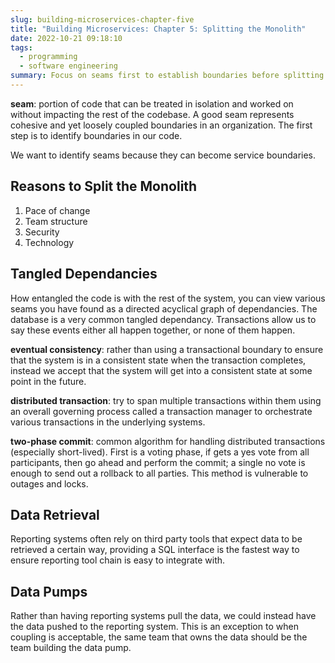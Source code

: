 ```yaml
---
slug: building-microservices-chapter-five
title: "Building Microservices: Chapter 5: Splitting the Monolith"
date: 2022-10-21 09:18:10
tags:
  - programming
  - software engineering
summary: Focus on seams first to establish boundaries before splitting a monolith
---
```

**﻿seam**: portion of code that can be treated in isolation and worked on without impacting the rest of the codebase. A good seam represents cohesive and yet loosely coupled boundaries in an organization. The first step is to identify boundaries in our code.

W﻿e want to identify seams because they can become service boundaries.

## Reasons to Split the Monolith
1. Pace of change 
2. Team structure
3. Security
4. Technology

## Tangled Dependancies
How entangled the code is with the rest of the system, you can view various seams you have found as a directed acyclical graph of dependancies. The database is a very common tangled dependancy. Transactions allow us to say these events either all happen together, or none of them happen. 

**eventual consistency**: rather than using a transactional boundary to ensure that the system is in a consistent state when the transaction completes, instead we accept that the system will get into a consistent state at some point in the future.

**distributed transaction**: try to span multiple transactions within them using an overall governing process called a transaction manager to orchestrate various transactions in the underlying systems.

**two-phase commit**: common algorithm for handling distributed transactions (especially short-lived). First is a voting phase, if gets a yes vote from all participants, then go ahead and perform the commit; a single no vote is enough to send out a rollback to all parties. This method is vulnerable to outages and locks.

## Data Retrieval 
R﻿eporting systems often rely on third party tools that expect data to be retrieved a certain way, providing a SQL interface is the fastest way to ensure reporting tool chain is easy to integrate with.

## Data Pumps
Rather than having reporting systems pull the data, we could instead have the data pushed to the reporting system. This is an exception to when coupling is acceptable, the same team that owns the data should be the team building the data pump. 
